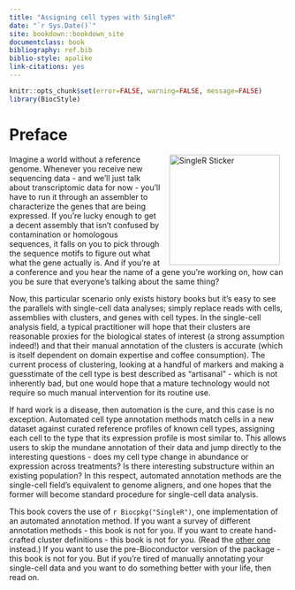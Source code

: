 ```yaml
--- 
title: "Assigning cell types with SingleR"
date: "`r Sys.Date()`"
site: bookdown::bookdown_site
documentclass: book
bibliography: ref.bib
biblio-style: apalike
link-citations: yes
---
```


```r
knitr::opts_chunk$set(error=FALSE, warning=FALSE, message=FALSE)
library(BiocStyle)
```

# Preface {-}

<a href="https://bioconductor.org/packages/SingleR"><img src="https://raw.githubusercontent.com/Bioconductor/BiocStickers/master/SingleR/SingleR_sticker_invert.png" width="200" alt="SingleR Sticker" align="right" style="margin: 0 1em 0 1em" /></a> 

Imagine a world without a reference genome.
Whenever you receive new sequencing data - and we'll just talk about transcriptomic data for now -
you'll have to run it through an assembler to characterize the genes that are being expressed.
If you're lucky enough to get a decent assembly that isn't confused by contamination or homologous sequences,
it falls on you to pick through the sequence motifs to figure out what what the gene actually is. 
And if you're at a conference and you hear the name of a gene you're working on,
how can you be sure that everyone's talking about the same thing?

Now, this particular scenario only exists history books but it's easy to see the parallels with single-cell data analyses;
simply replace reads with cells, assemblies with clusters, and genes with cell types.
In the single-cell analysis field, a typical practitioner will hope that their clusters are reasonable proxies for the biological states of interest (a strong assumption indeed!) and that their manual annotation of the clusters is accurate (which is itself dependent on domain expertise and coffee consumption).
The current process of clustering, looking at a handful of markers and making a guesstimate of the cell type is best described as "artisanal" - which is not inherently bad, but one would hope that a mature technology would not require so much manual intervention for its routine use.

If hard work is a disease, then automation is the cure, and this case is no exception.
Automated cell type annotation methods match cells in a new dataset against curated reference profiles of known cell types, assigning each cell to the type that its expression profile is most similar to. 
This allows users to skip the mundane annotation of their data and jump directly to the interesting questions - does my cell type change in abundance or expression across treatments? Is there interesting substructure within an existing population?
In this respect, automated annotation methods are the single-cell field's equivalent to genome aligners,
and one hopes that the former will become standard procedure for single-cell data analysis.

This book covers the use of `r Biocpkg("SingleR")`, one implementation of an automated annotation method.
If you want a survey of different annotation methods - this book is not for you.
If you want to create hand-crafted cluster definitions - this book is not for you.
(Read the [other one](https://osca.bioconductor.org) instead.)
If you want to use the pre-Bioconductor version of the package - this book is not for you.
But if you're tired of manually annotating your single-cell data and you want to do something better with your life, then read on.
